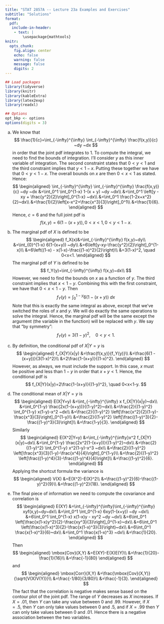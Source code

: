 ---
title: "STAT 2857A -- Lecture 23a Examples and Exercises"
subtitle: "Solutions"
format: 
  pdf: 
   include-in-header: 
    - text: |
        \usepackage{mathtools}
knitr: 
  opts_chunk:
    fig.align: center
    echo: false
    warning: false
    message: false
    digits: 2
---
```{r}
## Load packages
library(tidyverse)
library(knitr)
library(kableExtra)
library(latex2exp)
library(readxl)

## Options
opt_bkp <- options
options(digits = 3)
```

a) We know that 
$$
\frac{1}{c}=\int_{-\infty}^{\infty} \int_{-\infty}^{\infty} \frac{f(x,y)}{c} ~dy ~dx
$$
in order that the joint pdf integrates to 1. To compute the integral, we need to find the bounds of integration. I'll consider $y$ as this inner variable of integration. The second constraint states that $0<y<1$ and the third constraint implies that $y<1-x$. Putting these together we have that $0<y<1-x$. The overall bounds on $x$ are then $0<x<1$ as stated. Hence:
$$
\begin{aligned}
\int_{-\infty}^{\infty} \int_{-\infty}^{\infty} \frac{f(x,y)}{c} ~dy ~dx
&=\int_0^1 \int_0^{1-x} 1-(x + y) ~dy ~dx\\
&=\int_0^1 \left[y - xy + \frac{y^2}{2}\right]_0^{1-x} ~dx\\
&=\int_0^1 \frac{1-2x+x^2}{2}~dx\\
&=\frac{1}{2}\left[x-x^2+\frac{x^3}{3}\right]_0^1\\
&=\frac{1}{6}.
\end{aligned}
$$
Hence, $c=6$ and the full joint pdf is
$$
f(x,y)=6(1-(x + y)), 0<x<1, 0<y<1-x.
$$

b) The marginal pdf of $X$ is defined to be
$$
\begin{aligned}
f_X(x)&=\int_{-\infty}^{\infty} f(x,y)~dy\\
&=\int_{0}^{1-x} 6(1-(x+y)) ~dy\\
&=6\left[y-xy-\frac{y^2}{2}\right]_0^{1-x}\\
&=6\left((1-x) - x(1-x)-\frac{(1-x)^2}{2}\right)\\
&=3(1-x)^2, \quad 0<x<1.
\end{aligned}
$$
The marginal pdf of $Y$ is defined to be
$$
f_Y(y)=\int_{-\infty}^{\infty} f(x,y)~dx\\
$$
However, we need to find the bounds on $x$ as a function of $y$. The third constraint implies that $x<1-y$. Combining this with the first constraint, we have that $0<x<1-y$. Then
$$
f_Y(y)=\int_{0}^{1-y} 6(1-(x+y)) ~dx
$$
Note that this is exactly the same integral as above, except that we've switched the roles of $x$ and $y$. We will do exactly the same operations to solve the integral. Hence, the marginal pdf will be the same except the argument (the variable in the function) will be replaced with $y$. We say that "by symmetry":
$$
f_Y(y)=3(1-y)^2, \quad 0<y<1.
$$

c) By definition, the conditional pdf of $X|Y=y$ is
$$
\begin{aligned}
f_{X|Y}(x|y)
&=\frac{f(x,y)}{f_Y(y)}\\
&=\frac{6(1 - (x+y))}{3(1-x)^2}\\
&=2\frac{1-(x+y)}{(1-x)^2}.
\end{aligned}
$$
However, as always, we must include the support. In this case, $x$ must be positive and less than $1-y$ in order that $x+y<1$. Hence, the conditional pdf is
$$
f_{X|Y}(x|y)=2\frac{1-(x+y)}{(1-y)^2}, \quad 0<x<1-y.
$$
d) The conditional mean of $X|Y=y$ is
$$
\begin{aligned}
E(X|Y=y)
&=\int_{-\infty}^{\infty} x f_{X|Y}(x|y)~dx\\
&=\int_0^{1-y} \frac{2x(1-(x+y))}{(1-y)^2}~dx\\
&=\frac{2}{(1-y)^2} \int_0^{1-y} x(1-y)-x^2 ~dx\\
&=\frac{2}{(1-y)^2} \left[\frac{x^2}{2}(1-y)-\frac{x^3}{3}\right]_0^{1-y}\\
&=\frac{2}{(1-y)^2} \left[\frac{(1-y)^3}{2}-\frac{(1-y)^3}{3}\right]\\
&=\frac{1-y}{3}.
\end{aligned}
$$
Similarly
$$
\begin{aligned}
E(X^2|Y=y)
&=\int_{-\infty}^{\infty}x^2 f_{X|Y}(x|y)~dx\\
&=\int_0^{1-y} \frac{2x^2(1-(x+y))}{(1-y)^2}~dx\\
&=\frac{2}{(1-y)^2} \int_0^{1-y} x^2(1-y)-x^3 ~dx\\
&=\frac{2}{(1-y)^2} \left[\frac{x^3}{3}(1-y)-\frac{x^4}{4}\right]_0^{1-y}\\
&=\frac{2}{(1-y)^2} \left[\frac{(1-y)^4}{3}-\frac{(1-y)^4}{4}\right]\\
&=\frac{(1-y)^2}{6}.
\end{aligned}
$$
Applying the shortcut formula the variance is
$$
\begin{aligned}
V(X)
&=E(X^2)-E(X)^2\\
&=\frac{(1-y)^2}{6}-\frac{(1-y)^2}{9}\\
&=\frac{(1-y)^2}{18}.
\end{aligned}
$$

e) The final piece of information we need to compute the covariance and correlation is 
$$
\begin{aligned}
E(XY)
&=\int_{-\infty}^{\infty}\int_{-\infty}^{\infty} xyf(x,y)~dy~dx\\
&=\int_0^1 \int_0^{1-x} 6xy(1-(x+y)) ~dy ~dx\\
&=6\int_0^1 \int_0^{1-x} x(1-x)y - xy^2 ~dy ~dx\\
&=6\int_0^1 \left[\frac{x(1-x)y^2}{2}-\frac{xy^3}{3}\right]_0^{1-x}~dx\\
&=6\int_0^1 \left(\frac{x(1-x)^3}{2}-\frac{x(1-x)^3}{3}\right)~dx\\
&=6\int_0^1 \frac{x(1-x)^3}{6}~dx\\
&=\int_0^1 \frac{x(1-x)^3} ~dx\\
&=\frac{1}{20}.
\end{aligned}
$$
Then
$$
\begin{aligned}
\mbox{Cov}(X,Y)
&=E(XY)-E(X)E(Y)\\
&=\frac{1}{20}-\frac{1}{16}\\
&=\frac{-1}{80}
\end{aligned}
$$
and
$$
\begin{aligned}
\mbox{Corr}(X,Y)
&=\frac{\mbox{Cov}(X,Y)}{\sqrt{V(X)V(Y)}}\\
&=\frac{-1/80}{3/80}\\
&=\frac{-1}{3}.
\end{aligned}
$$
The fact that the correlation is negative makes sense based on the contour plot of the joint pdf. The range of $Y$ decreases as $X$ increases. If $X=.01$, then $Y$ can take any value between $0$ and $.99$. However, if $X=.5$, then $Y$ can only take values between $0$ and $.5$, and if $X=.99$ then $Y$ can only take values between 0 and $.01$. Hence there is a negative association between the two variables. 

